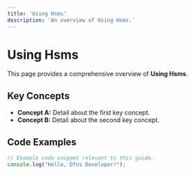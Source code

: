 ```yaml
---
title: 'Using Hsms'
description: 'An overview of Using Hsms.'
---
```


# Using Hsms

This page provides a comprehensive overview of **Using Hsms**.

## Key Concepts

* **Concept A:** Detail about the first key concept.
* **Concept B:** Detail about the second key concept.

## Code Examples

```typescript
// Example code snippet relevant to this guide.
console.log("Hello, Dfns Developer!");
```
